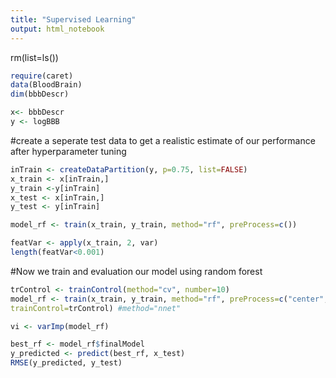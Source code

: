 ---
title: "Supervised Learning"
output: html_notebook
---
rm(list=ls()) 
```{r}
require(caret)
data(BloodBrain)
dim(bbbDescr)
```


```{r}
x<- bbbDescr
y <- logBBB
```

#create a seperate test data to get a realistic estimate of our performance after hyperparameter tuning
```{r}
inTrain <- createDataPartition(y, p=0.75, list=FALSE) 
x_train <- x[inTrain,]
y_train <-y[inTrain]
x_test <- x[inTrain,]
y_test <- y[inTrain]

```

```{r}
model_rf <- train(x_train, y_train, method="rf", preProcess=c())
```

```{r}
featVar <- apply(x_train, 2, var)
length(featVar<0.001)

```

#Now we train and evaluation our model using random forest
```{r}
trControl <- trainControl(method="cv", number=10)
model_rf <- train(x_train, y_train, method="rf", preProcess=c("center", "scale"),
trainControl=trControl) #method="nnet"
```
```{r}
vi <- varImp(model_rf)
```

```{r}
best_rf <- model_rf$finalModel
y_predicted <- predict(best_rf, x_test)
RMSE(y_predicted, y_test)
```

